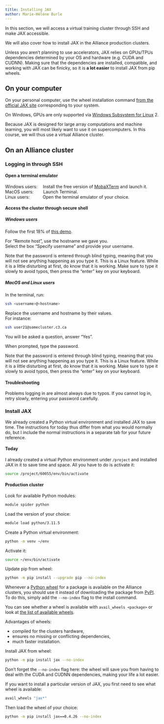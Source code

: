 ```yaml
---
title: Installing JAX
author: Marie-Hélène Burle
---
```


:::{.def}

In this section, we will access a virtual training cluster through SSH and make JAX accessible.

We will also cover how to install JAX in the Alliance production clusters.

:::

Unless you aren't planning to use accelerators, JAX relies on GPUs/TPUs dependencies determined by your OS and hardware (e.g. CUDA and CUDNN). Making sure that the dependencies are installed, compatible, and working with JAX can be finicky, so it is **a lot easier** to install JAX from pip wheels.

## On your computer

On your personal computer, use the wheel installation command [from the official JAX site](https://jax.readthedocs.io/en/latest/installation.html) corresponding to your system.

:::{.note}

On Windows, GPUs are only supported via [Windows Subsystem for Linux](https://en.wikipedia.org/wiki/Windows_Subsystem_for_Linux) 2.

:::

Because JAX is designed for large array computations and machine learning, you will most likely want to use it on supercomputers. In this course, we will thus use a virtual Alliance cluster.

## On an Alliance cluster

### Logging in through SSH

#### Open a terminal emulator

Windows users: &emsp;Install the free version of [MobaXTerm](https://mobaxterm.mobatek.net/download.html) and launch it. \
MacOS users: &emsp;&emsp;Launch Terminal. \
Linux users: &emsp;&emsp;&ensp;&nbsp;Open the terminal emulator of your choice.

#### Access the cluster through secure shell

##### Windows users

Follow the first 18% of [this demo](https://mobaxterm.mobatek.net/demo.html).

For "Remote host", use the hostname we gave you. \
Select the box "Specify username" and provide your username.

:::{.note}

Note that the password is entered through blind typing, meaning that you will not see anything happening as you type it. This is a Linux feature. While it is a little disturbing at first, do know that it is working. Make sure to type it slowly to avoid typos, then press the "enter" key on your keyboard.

:::

##### MacOS and Linux users

In the terminal, run:

```.bash
ssh <username>@<hostname>
```

:::{.note}

Replace the username and hostname by their values.<br>
For instance:

```.bash
ssh user21@somecluster.c3.ca
```

:::

You will be asked a question, answer "Yes".

When prompted, type the password.

:::{.note}

Note that the password is entered through blind typing, meaning that you will not see anything happening as you type it. This is a Linux feature. While it is a little disturbing at first, do know that it is working. Make sure to type it slowly to avoid typos, then press the "enter" key on your keyboard.

:::

#### Troubleshooting

Problems logging in are almost always due to typos. If you cannot log in, retry slowly, entering your password carefully.

### Install JAX

:::{.note}

We already created a Python virtual environment and installed JAX to save time. The instructions for today thus differ from what you would normally do, but I include the normal instructions in a separate tab for your future reference.

:::

::: {.panel-tabset}

#### Today

I already created a virtual Python environment under `/project` and installed JAX in it to save time and space. All you have to do is activate it:

```.bash
source /project/60055/env/bin/activate
```

#### Production cluster

Look for available Python modules:

```.bash
module spider python
```

Load the version of your choice:

```.bash
module load python/3.11.5
```

Create a Python virtual environment:

```.bash
python -m venv ~/env
```

Activate it:

```.bash
source ~/env/bin/activate
```

Update pip from wheel:

```.bash
python -m pip install --upgrade pip --no-index
```

:::{.note}

Whenever a [Python wheel](https://pythonwheels.com/) for a package is available on the Alliance clusters, you should use it instead of downloading the package from [PyPI](https://pypi.org/). To do this, simply add the `--no-index` flag to the install command.

You can see whether a wheel is available with `avail_wheels <package>` or look at [the list of available wheels](https://docs.alliancecan.ca/wiki/Available_Python_wheels).

Advantages of wheels:

- compiled for the clusters hardware,
- ensures no missing or conflicting dependencies,
- much faster installation.

:::

Install JAX from wheel:

```.bash
python -m pip install jax --no-index
```

:::{.note}

Don't forget the `--no-index` flag here: the wheel will save you from having to deal with the CUDA and CUDNN dependencies, making your life a lot easier.

:::

:::{.note}

If you want to install a particular version of JAX, you first need to see what wheel is available:

```.bash
avail_wheels "jax*"
```

Then load the wheel of your choice:

```.bash
python -m pip install jax==0.4.26 --no-index
```

:::

:::
